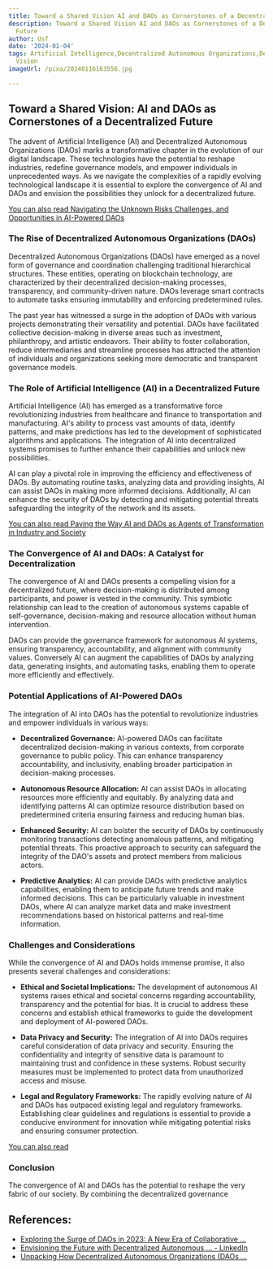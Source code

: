 ```yaml
---
title: Toward a Shared Vision AI and DAOs as Cornerstones of a Decentralized Future
description: Toward a Shared Vision AI and DAOs as Cornerstones of a Decentralized
  Future
author: Usf
date: '2024-01-04'
tags: Artificial Intelligence,Decentralized Autonomous Organizations,Decentralization,Blockchain,Future,Shared
  Vision
imageUrl: /pixa/20240116163556.jpg

---
```

## Toward a Shared Vision:  AI and  DAOs  as Cornerstones of a Decentralized Future

The advent of Artificial Intelligence (AI) and Decentralized Autonomous Organizations (DAOs) marks  a transformative chapter in the evolution of our digital landscape.  These technologies have the potential  to reshape industries, redefine governance models,  and empower individuals  in unprecedented ways.  As we navigate the  complexities of a rapidly evolving technological landscape it is essential to explore the convergence of AI and  DAOs and envision the possibilities they unlock for a decentralized future.

[You can also read Navigating the Unknown Risks  Challenges, and  Opportunities in AI-Powered DAOs](Navigating%20the%20Unknown%20Risks%2C%20Challenges%2C%20and%20Opportunities%20in%20AI-Powered%20DAOs)


###  The Rise of  Decentralized Autonomous Organizations (DAOs)

Decentralized Autonomous Organizations (DAOs) have emerged as a novel form of governance and coordination challenging traditional hierarchical structures. These entities, operating on blockchain technology, are  characterized by their decentralized decision-making processes, transparency, and community-driven nature. DAOs leverage smart contracts to automate tasks ensuring immutability and enforcing predetermined rules.

The past year has witnessed a surge in the  adoption of DAOs with various  projects demonstrating their  versatility and potential. DAOs have facilitated collective decision-making in diverse areas such as investment, philanthropy,  and artistic endeavors. Their ability to foster  collaboration, reduce intermediaries  and  streamline processes has attracted the attention of individuals and organizations seeking more democratic and transparent governance models.

### The Role of Artificial Intelligence (AI) in a  Decentralized Future

Artificial  Intelligence (AI) has emerged as a transformative force revolutionizing industries from healthcare and finance to  transportation and manufacturing. AI's ability to process vast amounts of data, identify patterns, and make predictions has led  to the development of sophisticated algorithms and applications. The  integration of AI into decentralized systems promises  to further enhance  their capabilities and unlock new  possibilities.

AI can play  a pivotal role in improving the efficiency and effectiveness of DAOs. By automating routine tasks, analyzing data and providing insights, AI can assist DAOs in making more informed decisions. Additionally, AI can enhance the security of DAOs  by detecting and mitigating potential threats safeguarding the integrity of the network  and its assets.

[You can also  read Paving the Way AI and  DAOs as Agents of Transformation  in Industry and Society](Paving%20the%20Way%20AI%20and%20DAOs%20as%20Agents%20of%20Transformation%20in%20Industry%20and%20Society)


### The Convergence of AI and DAOs: A Catalyst for Decentralization

The convergence of AI and DAOs presents a compelling vision for a decentralized future, where decision-making  is distributed among participants, and power is vested  in  the community.  This symbiotic relationship can  lead to the creation of  autonomous systems capable of self-governance, decision-making and resource allocation without human intervention.

DAOs can provide the governance framework for autonomous AI systems, ensuring transparency, accountability, and alignment with community values. Conversely AI can augment the capabilities of DAOs by analyzing data, generating  insights, and automating tasks, enabling them to operate more efficiently and effectively.

### Potential Applications of AI-Powered DAOs

The integration of AI  into DAOs has the potential to  revolutionize industries and empower individuals in various ways:

- **Decentralized Governance:** AI-powered DAOs can facilitate decentralized decision-making in  various  contexts, from corporate governance to public policy. This can enhance transparency accountability, and inclusivity, enabling broader participation in decision-making processes.

- **Autonomous Resource Allocation:** AI can assist  DAOs in allocating resources more  efficiently and equitably. By analyzing data and identifying patterns  AI can optimize resource distribution based on predetermined criteria ensuring  fairness  and reducing human bias.

- **Enhanced Security:**  AI can bolster the security of DAOs by  continuously monitoring transactions detecting anomalous patterns, and mitigating potential threats. This proactive approach to  security can safeguard the integrity of the DAO's assets  and  protect members from malicious actors.

- **Predictive Analytics:** AI can provide DAOs with predictive analytics capabilities, enabling them to  anticipate future trends and make informed decisions. This can be particularly valuable in investment DAOs, where AI can analyze market data and make investment recommendations based on historical patterns and real-time information.

### Challenges and  Considerations

While the convergence of AI and DAOs holds immense promise, it  also presents several challenges and considerations:

- **Ethical  and  Societal Implications:** The development of autonomous AI systems  raises ethical and  societal concerns regarding accountability, transparency and the potential for bias. It is crucial to address these concerns and establish ethical frameworks to guide  the development and deployment of AI-powered DAOs.

- **Data Privacy and Security:** The integration of AI into DAOs requires careful  consideration of data privacy  and security. Ensuring the confidentiality and integrity of sensitive data is paramount  to maintaining trust and confidence in these systems. Robust security measures must be implemented  to protect data from unauthorized access and misuse.

- **Legal  and Regulatory Frameworks:** The rapidly evolving nature of  AI and DAOs has outpaced existing legal and  regulatory frameworks. Establishing clear guidelines and regulations is  essential to provide a conducive  environment for innovation while mitigating potential risks and  ensuring consumer protection.

[You can  also  read ]()


### Conclusion

The convergence of AI and DAOs has the potential  to reshape the very fabric of our society. By combining the decentralized governance

## References:
- [Exploring the Surge of DAOs in 2023: A New Era of Collaborative ...](https://nes-tech.medium.com/exploring-the-surge-of-daos-in-2023-a-new-era-of-collaborative-governance-68ea2637b006)
- [Envisioning the Future with Decentralized Autonomous ... - LinkedIn](https://www.linkedin.com/pulse/envisioning-future-decentralized-autonomous-daos-pradeep-mohan-das)
- [Unpacking How Decentralized Autonomous Organizations (DAOs ...](https://arxiv.org/abs/2304.09822)
